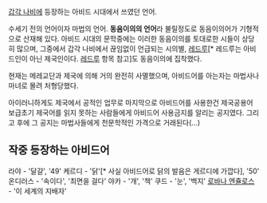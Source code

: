 [[갑각 나비]]에 등장하는 아비드 시대에서 쓰였던 언어.

수세기 전의 언어이자 마법의 언어. '''동음이의의 언어'''라 불릴정도로 동음이의어가 기형적으로 산재해 있다.
아비드 시대의 문학중에는 이러한 동음이의를 토대로한 시들이 상당히 많으며, 그중에서 갑각 나비에서 끊임없이 언급되는 시의별, [[레드루]][* 레드루는 아비드인이 아닌 제국인이다. [[레드루]] 항목 참고]도 동음이의에 집착했다.

현재는 메레교단과 제국에 의해 거의 완전히 사멸했으며, 아비드어를 아는자는 마법사나 마녀로 몰려 처형당했다.

아이러니하게도 제국에서 공적인 업무로 마지막으로 아비드어를 사용한건 제국공용어 보급초기 제국어를 읽지 못하는 사람들에게 아비드어 사용금지를 알리는 공지였다. 그리고 후에 그 공지는 마법사들에게 천문학적인 가격으로 거래된다(...)

== 작중 등장하는 아비드어 ==
라야 - '달걀', '49'
케르디 - '닭'[* 사실 아비드어로 닭의 발음은 게르디에 가깝다], '50'
온디러스 - '속이다', '최면을 걸다'
야카 - '개', '책'
쿠드 - '눈', '백지'
[[로바나 엔쥴로스]] - '이 세계의 지배자'

